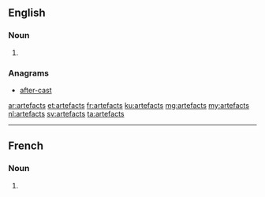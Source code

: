 ==English==

===Noun===
{{head|en|noun plural form}}

# {{plural of|artefact|lang=en}}

===Anagrams===
* [[after-cast#English|after-cast]]

[[ar:artefacts]]
[[et:artefacts]]
[[fr:artefacts]]
[[ku:artefacts]]
[[mg:artefacts]]
[[my:artefacts]]
[[nl:artefacts]]
[[sv:artefacts]]
[[ta:artefacts]]

----

==French==

===Noun===
{{head|fr|noun plural form|g=m}}

# {{plural of|artefact|lang=fr}}
{{rfc-auto}}